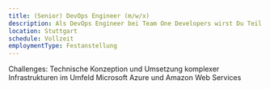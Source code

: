 ```yaml
---
title: (Senior) DevOps Engineer (m/w/x)
description: Als DevOps Engineer bei Team One Developers wirst Du Teil unseres qualitätsverliebten Entwicklungsteams und unterstützt in spannenden, anspruchsvollen Projekten. Wir arbeiten in unseren DevOps-Teams mit allen gängigen und modernen Technologien- AWS, Azure, Docker, Kubernetes oder Elastic.
location: Stuttgart
schedule: Vollzeit
employmentType: Festanstellung
---
```


Challenges: Technische Konzeption und Umsetzung komplexer Infrastrukturen im Umfeld Microsoft Azure und Amazon Web Services
